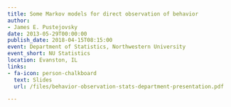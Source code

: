 ```yaml
---
title: Some Markov models for direct observation of behavior
author:
- James E. Pustejovsky
date: 2013-05-29T00:00:00
publish_date: 2018-04-15T08:15:00
event: Department of Statistics, Northwestern University
event_short: NU Statistics
location: Evanston, IL
links:
- fa-icon: person-chalkboard
  text: Slides
  url: /files/behavior-observation-stats-department-presentation.pdf

---
```




